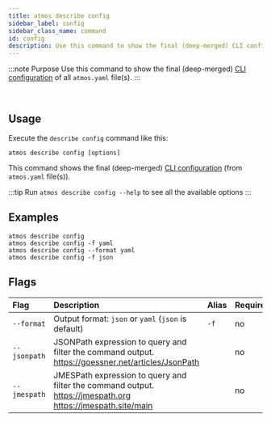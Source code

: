 ```yaml
---
title: atmos describe config
sidebar_label: config
sidebar_class_name: command
id: config
description: Use this command to show the final (deep-merged) CLI configuration of all `atmos.yaml` file(s).
---
```


:::note Purpose
Use this command to show the final (deep-merged) [CLI configuration](/cli/configuration) of all `atmos.yaml` file(s).
:::

<br/>

<Screengrab title="atmos describe config --help" slug="atmos-describe-config--help" />

## Usage 

Execute the `describe config` command like this:

```shell
atmos describe config [options]
```

This command shows the final (deep-merged) [CLI configuration](/cli/configuration) (from `atmos.yaml` file(s)).

:::tip
Run `atmos describe config --help` to see all the available options
:::

## Examples

```shell
atmos describe config
atmos describe config -f yaml
atmos describe config --format yaml
atmos describe config -f json
```

## Flags

| Flag         | Description                                                                                                  | Alias | Required |
|:-------------|:-------------------------------------------------------------------------------------------------------------|:------|:---------|
| `--format`   | Output format: `json` or `yaml` (`json` is default)                                                          | `-f`  | no       |
| `--jsonpath` | JSONPath expression to query and filter the command output. https://goessner.net/articles/JsonPath           |       | no       |
| `--jmespath` | JMESPath expression to query and filter the command output. https://jmespath.org  https://jmespath.site/main |       | no       |
